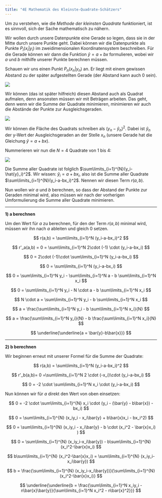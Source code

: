 ```yaml
---
title: "4E Mathematik des Kleinste-Quadrate-Schätzers"
---
```


Um zu verstehen, wie die *Methode der kleinsten Quadrate* funktioniert, ist es sinnvoll, sich der Sache mathematisch zu nähern.

Wir wollen durch unsere Datenpunkte eine Gerade so legen, dass sie in der Mitte durch unsere Punkte geht. Dabei können wir die Datenpunkte als Punkte $P_i(x_i|y_i)$ im zweidimensionalen Koordinatensystem beschreiben. Für die Gerade können wir dann die Funktion $\hat{y}=a+bx$ formulieren, wobei wir $a$ und $b$ mithilfe unserer Punkte berechnen müssen.

Schauen wir uns einen Punkt $P_n(x_n|y_n)$ an. Er liegt mit einem gewissen Abstand zu der später aufgestellten Gerade (der Abstand kann auch 0 sein).

![](ols_2.jpg)

Wir können (das ist später hilfreich) diesen Abstand auch als Quadrat aufmalen, denn ansonsten müssen wir mit Beträgen arbeiten. Das geht, denn wenn wir die Summe der Quadrate minimieren, minimieren wir auch die Abstände der Punkte zur Ausgleichsgeraden.

![](ols_1.jpg)

Wir können die Fläche des Quadrats schreiben als $(y_n-\hat{y}_n)^2$. Dabei ist $\hat{y}_n$ der y-Wert der Ausgleichsgeraden an der Stelle $x_n$ (unsere Gerade hat die Gleichung $\hat{y}=a+bx$).

Nummerieren wir nun die $N=4$ Quadrate von 1 bis 4:

![](ols_3.jpg)

Die Summe aller Quadrate ist folglich $\sum\limits_{i=1}^{N}(y_i-\hat{y}_i)^2$. Wir wissen: $\hat{y}_i=a+bx_i$, also ist die Summe aller Quadrate $\sum\limits_{i=1}^{N}(y_i-a-bx_i)^2$. Nennen wir diesen Term $r(a,b)$.

Nun wollen wir $a$ und $b$ berechnen, so dass der Abstand der Punkte zur Geraden minimal wird, also müssen wir nach der vorherigen Umformulierung die Summe aller Quadrate minimieren.

------------------------------------------------------------------------

**1) a berechnen**

Um den Wert für $a$ zu berechnen, für den der Term $r(a,b)$ minimal wird, müssen wir ihn nach $a$ ableiten und gleich 0 setzen.

$$
r(a,b) = \sum\limits_{i=1}^N (y_i-a-bx_i)^2
$$

$$
r'_a(a,b) = 0 = \sum\limits_{i=1}^N 2\cdot (-1) \cdot (y_i-a-bx_i) 
$$

$$
0 = 2\cdot (-1)\cdot \sum\limits_{i=1}^N (y_i-a-bx_i)
$$

$$
0 = \sum\limits_{i=1}^N (y_i-a-bx_i)
$$

$$ 
0 = \sum\limits_{i=1}^N y_i - \sum\limits_{i=1}^N a - b \sum\limits_{i=1}^N x_i
$$

$$
0 = \sum\limits_{i=1}^N y_i - N \cdot a - b \sum\limits_{i=1}^N x_i
$$

$$
N \cdot a = \sum\limits_{i=1}^N y_i - b \sum\limits_{i=1}^N x_i
$$

$$
a = \frac{\sum\limits_{i=1}^N y_i - b \sum\limits_{i=1}^N x_i}{N}
$$

$$
a = \frac{\sum\limits_{i=1}^N y_i}{N} - b \frac{\sum\limits_{i=1}^N x_i}{N}
$$

$$
\underline{\underline{a = \bar{y}-b\bar{x}}}
$$

------------------------------------------------------------------------

**2) b berechnen**

Wir beginnen erneut mit unserer Formel für die Summe der Quadrate:

$$
r(a,b) = \sum\limits_{i=1}^N (y_i-a-bx_i)^2
$$

$$
r'_b(a,b)= 0 =\sum\limits_{i=1}^N 2 \cdot (-x_i)\cdot (y_i-a-bx_i)
$$

$$
0 = -2 \cdot \sum\limits_{i=1}^N x_i \cdot (y_i-a-bx_i)
$$

Nun können wir für $a$ direkt den Wert von oben einsetzen:

$$
0 = -2 \cdot \sum\limits_{i=1}^{N} x_i \cdot (y_i - (\bar{y} - b\bar{x}) - bx_i)
$$

$$
0 = \sum\limits_{i=1}^{N} (x_iy_i - x_i\bar{y} + b\bar{x}x_i - bx_i^2)
$$

$$
0 = \sum\limits_{i=1}^{N} (x_iy_i - x_i\bar{y} - b \cdot (x_i^2 - \bar{x}x_i) )
$$

$$
0 = \sum\limits_{i=1}^{N} (x_iy_i-x_i\bar{y}) - b\sum\limits_{i=1}^{N} (x_i^2-\bar{x}x_i)
$$

$$
b\sum\limits_{i=1}^{N} (x_i^2-\bar{x}x_i) = \sum\limits_{i=1}^{N} (x_iy_i-x_i\bar{y})
$$

$$
b = \frac{\sum\limits_{i=1}^{N} (x_iy_i-x_i\bar{y})}{\sum\limits_{i=1}^{N} (x_i^2-\bar{x}x_i)} 
$$

$$
\underline{\underline{b = \frac{\sum\limits_{i=1}^N x_iy_i - n\bar{x}\bar{y}}{\sum\limits_{i=1}^N x_i^2 - n\bar{x}^2}}}
$$
